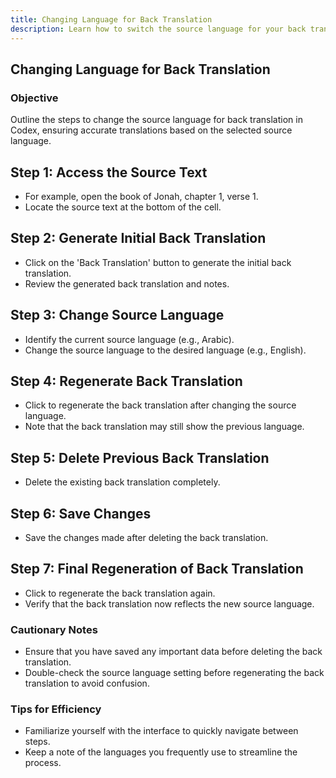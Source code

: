 ```yaml
---
title: Changing Language for Back Translation
description: Learn how to switch the source language for your back translation to ensure accurate results in Codex
---
```


<Cards>
  <Card title="How to create a back translation" href="/docs/translation/back-translations">
  </Card>
</Cards>

## Changing Language for Back Translation

<LoomVideo videoId="3c53ec93e87a49aab54e93eb46879f74" timestamp={0} title="Changing Language for Back Translation" />

### Objective

Outline the steps to change the source language for back translation in Codex, ensuring accurate translations based on the selected source language.

## Step 1: Access the Source Text

- For example, open the book of Jonah, chapter 1, verse 1.
- Locate the source text at the bottom of the cell.

## Step 2: Generate Initial Back Translation

- Click on the 'Back Translation' button to generate the initial back translation.
- Review the generated back translation and notes.

## Step 3: Change Source Language

- Identify the current source language (e.g., Arabic).
- Change the source language to the desired language (e.g., English).

## Step 4: Regenerate Back Translation

- Click to regenerate the back translation after changing the source language.
- Note that the back translation may still show the previous language.

## Step 5: Delete Previous Back Translation

- Delete the existing back translation completely.

## Step 6: Save Changes

- Save the changes made after deleting the back translation.

## Step 7: Final Regeneration of Back Translation

- Click to regenerate the back translation again.
- Verify that the back translation now reflects the new source language.

### Cautionary Notes

- Ensure that you have saved any important data before deleting the back translation.
- Double-check the source language setting before regenerating the back translation to avoid confusion.

### Tips for Efficiency

- Familiarize yourself with the interface to quickly navigate between steps.
- Keep a note of the languages you frequently use to streamline the process. 